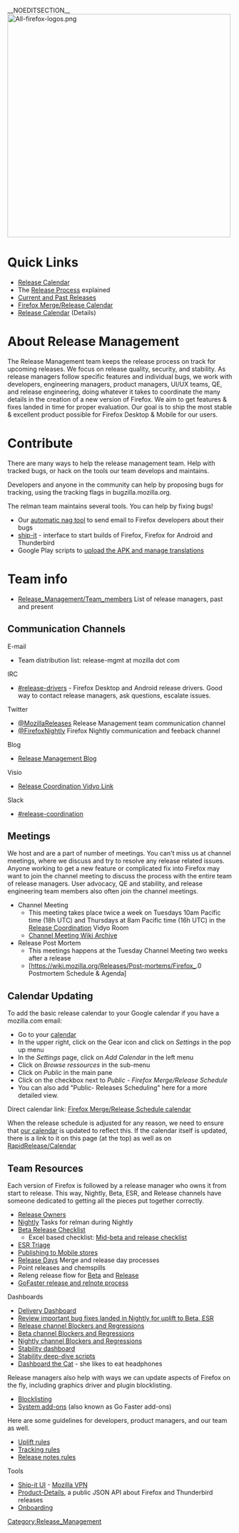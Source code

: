 __NOEDITSECTION__
[[File:All-firefox-logos.png|500px|center]]
=Quick Links=
* [[RapidRelease/Calendar | Release Calendar ]]
* The [[RapidRelease | Release Process]] explained
* [[Releases | Current and Past Releases]]
* [https://www.google.com/calendar/embed?src=mozilla.com_2d37383433353432352d3939%40resource.calendar.google.com Firefox Merge/Release Calendar]
* [https://www.google.com/calendar/embed?src=mozilla.com_dbq84anr9i8tcnmhabatstv5co%40group.calendar.google.com Release  Calendar] (Details)

=About Release Management=
The Release Management team keeps the release process on track for upcoming releases. We focus on release quality, security, and stability. As release managers follow specific features and individual bugs, we work with developers, engineering managers, product managers, UI/UX teams, QE, and release engineering, doing whatever it takes to coordinate the many details in the creation of a new version of Firefox.  We aim to get features & fixes landed in time for proper evaluation. Our goal is to ship the most stable & excellent product possible for Firefox Desktop & Mobile for our users.

= Contribute =

There are many ways to help the release management team. Help with tracked bugs, or hack on the tools our team develops and maintains.

Developers and anyone in the community can help by proposing bugs for tracking, using the tracking flags in bugzilla.mozilla.org.

The relman team maintains several tools. You can help by fixing bugs!
* Our [https://github.com/mozilla/relman-auto-nag automatic nag tool] to send email to Firefox developers about their bugs
* [https://bugzilla.mozilla.org/buglist.cgi?list_id=12453401&resolution=---&classification=Other&query_format=advanced&component=Ship%20It&product=Release%20Engineering ship-it] - interface to start builds of Firefox, Firefox for Android and Thunderbird
* Google Play scripts to [https://github.com/mozilla-releng/mozapkpublisher/ upload the APK and manage translations]

= Team info =
* [[Release_Management/Team_members]] List of release managers, past and present

==Communication Channels==
;E-mail
* Team distribution list: release-mgmt at mozilla dot com

;IRC
* [irc://irc.mozilla.org/%23release-drivers #release-drivers] - Firefox Desktop and Android release drivers. Good way to contact release managers, ask questions, escalate issues.

;Twitter
* [https://twitter.com/MozillaReleases @MozillaReleases] Release Management team communication channel
* [https://twitter.com/FirefoxNightly @FirefoxNightly]  Firefox Nightly communication and feeback channel

;Blog
* [http://release.mozilla.org/ Release Management Blog]

;Visio
* [https://v.mozilla.com/flex.html?roomdirect.html&key=EXysadF68Dac Release Coordination Vidyo Link]

;Slack
* [https://mozilla.slack.com/messages/release-coordination/ #release-coordination]

==Meetings==

We host and are a part of number of meetings.  You can't miss us at channel meetings, where we discuss and try to resolve any release related issues. Anyone working to get a new feature or complicated fix into Firefox may want to join the channel meeting to discuss the process with the entire team of release managers.  User advocacy, QE and stability, and release engineering team members also often join the channel meetings.

* Channel Meeting
**This meeting takes place twice a week on Tuesdays 10am Pacific time (18h UTC) and Thursdays at 8am Pacific time (16h UTC) in the [https://v.mozilla.com/flex.html?roomdirect.html&key=EXysadF68Dac Release Coordination] Vidyo Room
** [https://wiki.mozilla.org/Firefox/Channels/Meetings Channel Meeting Wiki Archive]
* Release Post Mortem
**This meetings happens at the Tuesday Channel Meeting two weeks after a release
** [https://wiki.mozilla.org/Releases/Post-mortems/Firefox_{{Version/Gecko/release/current}}.0 Postmortem Schedule & Agenda]

==Calendar Updating==
To add the basic release calendar to your Google calendar if you have a mozilla.com email:
* Go to your [https://calendar.google.com/ calendar]
* In the upper right, click on the Gear icon and click on ''Settings'' in the pop up menu
* In the ''Settings'' page, click on ''Add Calendar'' in the left menu
* Click on ''Browse ressources'' in the sub-menu
* Click on ''Public'' in the main pane
* Click on the checkbox next to ''Public - Firefox Merge/Release Schedule''
* You can also add "Public- Releases Scheduling" here for a more detailed view.

Direct calendar link: [https://calendar.google.com/calendar?cid=bW96aWxsYS5jb21fMmQzNzM4MzQzMzM1MzQzMjM1MmQzOTM5QHJlc291cmNlLmNhbGVuZGFyLmdvb2dsZS5jb20 Firefox Merge/Release Schedule calendar ]

When the release schedule is adjusted for any reason, we need to ensure that [https://calendar.google.com/calendar/embed?src=bW96aWxsYS5jb21fZGJxODRhbnI5aTh0Y25taGFiYXRzdHY1Y29AZ3JvdXAuY2FsZW5kYXIuZ29vZ2xlLmNvbQ our calendar]  is updated to reflect this.  If the calendar itself is updated, there is a link to it on this page (at the top) as well as on [[RapidRelease/Calendar]]

==Team Resources==
Each version of Firefox is followed by a release manager who owns it from start to release. This way, Nightly, Beta, ESR, and Release channels have someone dedicated to getting all the pieces put together correctly.
* [[Release_Management/Release_owners|Release Owners]]
* [[Release_Management/Nightly|Nightly]] Tasks for relman during Nightly
* [[Release_Management/Beta_Release_Checklist|Beta Release Checklist]]
** Excel based checklist: [https://docs.google.com/spreadsheets/d/1hhYtmyLc0GEk_NaK45KjRvhyppw7s7YSpC9xudaQZgo/edit#gid=1158959417 Mid-beta and release checklist]
* [https://wiki.mozilla.org/Release_Management/ESR_Landing_Process ESR Triage]
* [[Release_Management/Mobile_Publishing_Documentation|Publishing to Mobile stores]]
* [[Release Management/Release Days|Release Days]] Merge and release day processes
* Point releases and chemspills
* Releng release flow for [http://moz-releng-docs.readthedocs.org/en/latest/release_workflows/fx_beta_release.html Beta] and [http://moz-releng-docs.readthedocs.org/en/latest/release_workflows/fx_ga_release.html Release]
* [https://drive.google.com/open?id=1x27I7hAmWDWiqk3o3YC3fklhE3N59bdgHCQHF5p_lkU GoFaster release and relnote process]

;Dashboards
* [https://mozilla.github.io/delivery-dashboard/ Delivery Dashboard]
* [[Release_Management/Review_Fixes_Worth_Uplifting|Review important bug fixes landed in Nightly for uplift to Beta, ESR]]
* [http://mozilla.github.io/releasehealth/?channel=release Release channel Blockers and Regressions]
* [http://mozilla.github.io/releasehealth/?channel=beta Beta channel Blockers and Regressions]
* [http://mozilla.github.io/releasehealth/?channel=nightly Nightly channel Blockers and Regressions]
* [https://sql.telemetry.mozilla.org/dashboard/release-management-dashboard Stability dashboard]
* [https://mozilla.github.io/stab-crashes Stability deep-dive scripts]
* [https://www.flickr.com/photos/lizhenry/24368249885 Dashboard the Cat] - she likes to eat headphones

;Release managers also help with ways we can update aspects of Firefox on the fly, including graphics driver and plugin blocklisting.
* [[Blocklisting|Blocklisting]]
* [[Firefox/Go_Faster/System_Add-ons/Process|System add-ons]] (also known as Go Faster add-ons)

;Here are some guidelines for developers, product managers, and our team as well.
* [[Release_Management/Uplift_rules|Uplift rules]]
* [[Release_Management/Tracking_rules|Tracking rules]]
* [[Release_Management/Relnotes_rules|Release notes rules]]

;Tools
* [http://ship-it.mozilla.org/ Ship-it UI] - [https://mana.mozilla.org/wiki/pages/viewpage.action?pageId=30769829 Mozilla VPN]
* [[Release_Management/Product_details|Product-Details]], a public JSON API about Firefox and Thunderbird releases
* [[Release_Management/Onboarding|Onboarding]]


[[Category:Release_Management]]
